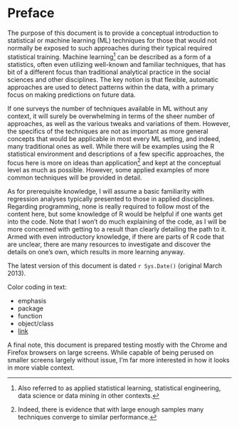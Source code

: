 # Preface

<span class="newthought">The purpose of this document is to provide a conceptual introduction</span> to statistical or machine learning (ML) techniques for those that would not normally be exposed to such approaches during their typical required statistical training.  <span class="emph">Machine learning</span>[^mlothername] can be described as a form of a statistics, often even utilizing well-known and familiar techniques, that has bit of a different focus than traditional analytical practice in the social sciences and other disciplines.  The key notion is that flexible, automatic approaches are used to detect patterns within the data, with a primary focus on making predictions on future data.

If one surveys the number of techniques available in ML without any context, it will surely be overwhelming in terms of the sheer number of approaches, as well as the various tweaks and variations of them.  However, the specifics of the techniques are not as important as more general concepts that would be applicable in most every ML setting, and indeed, many traditional ones as well.  While there will be examples using the R statistical environment and descriptions of a few specific approaches, the focus here is more on ideas than application[^moredata] and kept at the conceptual level as much as possible.  However, some applied examples of more common techniques will be provided in detail.

As for prerequisite knowledge, I will assume a basic familiarity with regression analyses typically presented to those in applied disciplines.  Regarding programming, none is really required to follow most of the content here, but some knowledge of R would be helpful if one wants get into the code.  Note that I won't do much explaining of the code, as I will be more concerned with getting to a result than clearly detailing the path to it.  Armed with even introductory knowledge, if there are parts of R code that are unclear, there are many resources to investigate and discover the details on one's own, which results in more learning anyway.

<span class="marginnote">The latest version of this document is dated `r Sys.Date()` (original March 2013).</span>

Color coding in text:

- <span class="emph">emphasis</span>
- <span class="pack">package</span>
- <span class="func">function</span>
- <span class="objclass">object/class</span>
- [link]()

A final note, this document is prepared testing mostly with the Chrome and Firefox browsers on large screens.  While capable of being perused on smaller screens largely without issue, I'm far more interested in how it looks in more viable context.

[^mlothername]: Also referred to as applied statistical learning, statistical engineering, data science or data mining in other contexts.

[^moredata]: Indeed, there is evidence that with large enough samples many techniques converge to similar performance.